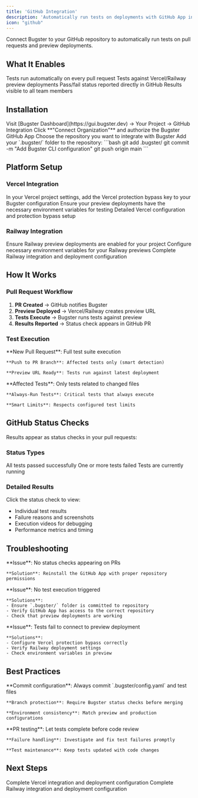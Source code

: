 ```yaml
---
title: 'GitHub Integration'
description: 'Automatically run tests on deployments with GitHub App integration'
icon: "github"
---
```



Connect Bugster to your GitHub repository to automatically run tests on pull requests and preview deployments.

## What It Enables

<CardGroup cols={2}>
  <Card title="Automated Testing" icon="robot">
    Tests run automatically on every pull request
  </Card>
  <Card title="Preview Testing" icon="eye">
    Tests against Vercel/Railway preview deployments
  </Card>
  <Card title="PR Status Checks" icon="code-pull-request">
    Pass/fail status reported directly in GitHub
  </Card>
  <Card title="Team Visibility" icon="users">
    Results visible to all team members
  </Card>
</CardGroup>

## Installation

<Steps>
  <Step title="Access GitHub Integration">
    Visit [Bugster Dashboard](https://gui.bugster.dev) → Your Project → GitHub Integration
  </Step>
  
  <Step title="Install GitHub App">
    Click **"Connect Organization"** and authorize the Bugster GitHub App
  </Step>
  
  <Step title="Select Repository">
    Choose the repository you want to integrate with Bugster
  </Step>
  
  <Step title="Commit Configuration">
    Add your `.bugster/` folder to the repository:
    ```bash
    git add .bugster/
    git commit -m "Add Bugster CLI configuration"
    git push origin main
    ```
  </Step>
</Steps>

## Platform Setup

### Vercel Integration

<Steps>
  <Step title="Enable Preview Access">
    In your Vercel project settings, add the Vercel protection bypass key to your Bugster configuration
  </Step>
  
  <Step title="Configure Environment Variables">
    Ensure your preview deployments have the necessary environment variables for testing
  </Step>
</Steps>

<Card title="Vercel Setup Guide" icon="triangle" href="/howto/vercel">
  Detailed Vercel configuration and protection bypass setup
</Card>

### Railway Integration

<Steps>
  <Step title="Configure Preview Deployments">
    Ensure Railway preview deployments are enabled for your project
  </Step>
  
  <Step title="Set Environment Variables">
    Configure necessary environment variables for your Railway previews
  </Step>
</Steps>

<Card title="Railway Setup Guide" icon="train" href="/howto/railway">
  Complete Railway integration and deployment configuration
</Card>

## How It Works

### Pull Request Workflow

1. **PR Created** → GitHub notifies Bugster
2. **Preview Deployed** → Vercel/Railway creates preview URL  
3. **Tests Execute** → Bugster runs tests against preview
4. **Results Reported** → Status check appears in GitHub PR

### Test Execution

<AccordionGroup>
  <Accordion title="Automatic Triggers" icon="zap">
    **New Pull Request**: Full test suite execution
    
    **Push to PR Branch**: Affected tests only (smart detection)
    
    **Preview URL Ready**: Tests run against latest deployment
  </Accordion>
  
  <Accordion title="Test Selection" icon="filter">
    **Affected Tests**: Only tests related to changed files
    
    **Always-Run Tests**: Critical tests that always execute
    
    **Smart Limits**: Respects configured test limits
  </Accordion>
</AccordionGroup>

## GitHub Status Checks

Results appear as status checks in your pull requests:

### Status Types

<CardGroup cols={3}>
  <Card title="Passed" icon="check" color="#green">
    All tests passed successfully
  </Card>
  <Card title="Failed" icon="x" color="#red">
    One or more tests failed
  </Card>
  <Card title="Pending" icon="clock" color="#yellow">
    Tests are currently running
  </Card>
</CardGroup>

### Detailed Results

Click the status check to view:
- Individual test results
- Failure reasons and screenshots
- Execution videos for debugging
- Performance metrics and timing

## Troubleshooting

<AccordionGroup>
  <Accordion title="GitHub App not installed">
    **Issue**: No status checks appearing on PRs
    
    **Solution**: Reinstall the GitHub App with proper repository permissions
  </Accordion>
  
  <Accordion title="Tests not running on PRs">
    **Issue**: No test execution triggered
    
    **Solutions**:
    - Ensure `.bugster/` folder is committed to repository
    - Verify GitHub App has access to the correct repository
    - Check that preview deployments are working
  </Accordion>
  
  <Accordion title="Preview URL not accessible">
    **Issue**: Tests fail to connect to preview deployment
    
    **Solutions**:
    - Configure Vercel protection bypass correctly
    - Verify Railway deployment settings
    - Check environment variables in preview
  </Accordion>
</AccordionGroup>

## Best Practices

<CardGroup cols={1}>
  <Card title="Repository Setup" icon="folder-open">
    **Commit configuration**: Always commit `.bugster/config.yaml` and test files
    
    **Branch protection**: Require Bugster status checks before merging
    
    **Environment consistency**: Match preview and production configurations
  </Card>
  
  <Card title="Team Workflow" icon="people-group">
    **PR testing**: Let tests complete before code review
    
    **Failure handling**: Investigate and fix test failures promptly
    
    **Test maintenance**: Keep tests updated with code changes
  </Card>
</CardGroup>

## Next Steps

<CardGroup cols={2}>
  <Card title="Vercel Setup Guide" icon="triangle" href="/howto/vercel">
  Complete Vercel integration and deployment configuration
</Card>

  <Card title="Railway Setup Guide" icon="train" href="/howto/railway">
  Complete Railway integration and deployment configuration
</Card>
 
</CardGroup>